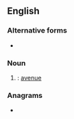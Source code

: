 {{also|ave|'ave|avé|avè|avë|Ave|Ave.|AVE}}
==English==

===Alternative forms===
* {{l|en|ave}}

===Noun===
{{en-noun|aves.}}

# {{alternative form of|en|ave|nodot=1}}: [[avenue]]

===Anagrams===
* {{anagrams|en|a=aev|AEV|EAV|EVA|Eva|Vea|eva|eva'|vae}}